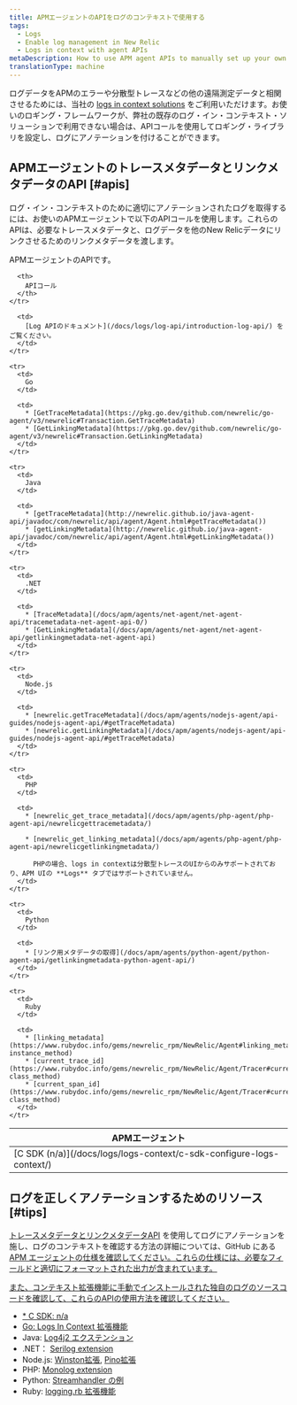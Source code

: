 ```yaml
---
title: APMエージェントのAPIをログのコンテキストで使用する
tags:
  - Logs
  - Enable log management in New Relic
  - Logs in context with agent APIs
metaDescription: How to use APM agent APIs to manually set up your own logs-in-context solution in New Relic.
translationType: machine
---
```


ログデータをAPMのエラーや分散型トレースなどの他の遠隔測定データと相関させるためには、当社の [logs in context solutions](/docs/logs/new-relic-logs/enable-logs-context/enable-logs-context-apm-agents) をご利用いただけます。お使いのロギング・フレームワークが、弊社の既存のログ・イン・コンテキスト・ソリューションで利用できない場合は、APIコールを使用してロギング・ライブラリを設定し、ログにアノテーションを付けることができます。

## APMエージェントのトレースメタデータとリンクメタデータのAPI [#apis]

ログ・イン・コンテキストのために適切にアノテーションされたログを取得するには、お使いのAPMエージェントで以下のAPIコールを使用します。これらのAPIは、必要なトレースメタデータと、ログデータを他のNew Relicデータにリンクさせるためのリンクメタデータを渡します。

APMエージェントのAPIです。

<table>
  <thead>
    <tr>
      <th style={{ width: "150px" }}>
        APMエージェント
      </th>

      <th>
        APIコール
      </th>
    </tr>
  </thead>

  <tbody>
    <tr>
      <td>
        [C SDK (n/a)](/docs/logs/logs-context/c-sdk-configure-logs-context/)
      </td>

      <td>
        [Log APIのドキュメント](/docs/logs/log-api/introduction-log-api/) をご覧ください。
      </td>
    </tr>

    <tr>
      <td>
        Go
      </td>

      <td>
        * [GetTraceMetadata](https://pkg.go.dev/github.com/newrelic/go-agent/v3/newrelic#Transaction.GetTraceMetadata)
        * [GetLinkingMetadata](https://pkg.go.dev/github.com/newrelic/go-agent/v3/newrelic#Transaction.GetLinkingMetadata)
      </td>
    </tr>

    <tr>
      <td>
        Java
      </td>

      <td>
        * [getTraceMetadata](http://newrelic.github.io/java-agent-api/javadoc/com/newrelic/api/agent/Agent.html#getTraceMetadata())
        * [getLinkingMetadata](http://newrelic.github.io/java-agent-api/javadoc/com/newrelic/api/agent/Agent.html#getLinkingMetadata())
      </td>
    </tr>

    <tr>
      <td>
        .NET
      </td>

      <td>
        * [TraceMetadata](/docs/apm/agents/net-agent/net-agent-api/tracemetadata-net-agent-api-0/)
        * [GetLinkingMetadata](/docs/apm/agents/net-agent/net-agent-api/getlinkingmetadata-net-agent-api)
      </td>
    </tr>

    <tr>
      <td>
        Node.js
      </td>

      <td>
        * [newrelic.getTraceMetadata](/docs/apm/agents/nodejs-agent/api-guides/nodejs-agent-api/#getTraceMetadata)
        * [newrelic.getLinkingMetadata](/docs/apm/agents/nodejs-agent/api-guides/nodejs-agent-api/#getTraceMetadata)
      </td>
    </tr>

    <tr>
      <td>
        PHP
      </td>

      <td>
        * [newrelic_get_trace_metadata](/docs/apm/agents/php-agent/php-agent-api/newrelicgettracemetadata/)

        * [newrelic_get_linking_metadata](/docs/apm/agents/php-agent/php-agent-api/newrelicgetlinkingmetadata/)

          PHPの場合、logs in contextは分散型トレースのUIからのみサポートされており、APM UIの **Logs** タブではサポートされていません。
      </td>
    </tr>

    <tr>
      <td>
        Python
      </td>

      <td>
        * [リンク用メタデータの取得](/docs/apm/agents/python-agent/python-agent-api/getlinkingmetadata-python-agent-api/)
      </td>
    </tr>

    <tr>
      <td>
        Ruby
      </td>

      <td>
        * [linking_metadata](https://www.rubydoc.info/gems/newrelic_rpm/NewRelic/Agent#linking_metadata-instance_method)
        * [current_trace_id](https://www.rubydoc.info/gems/newrelic_rpm/NewRelic/Agent/Tracer#current_trace_id-class_method)
        * [current_span_id](https://www.rubydoc.info/gems/newrelic_rpm/NewRelic/Agent/Tracer#current_span_id-class_method)
      </td>
    </tr>
  </tbody>
</table>

<InstallFeedback/>

## ログを正しくアノテーションするためのリソース [#tips]

[トレースメタデータとリンクメタデータAPI](#apis) を使用してログにアノテーションを施し、ログのコンテキストを確認する方法の詳細については、GitHub にある [APM エージェントの仕様を確認してください。これらの仕様には、必要なフィールドと適切にフォーマットされた出力が含まれています。](https://github.com/newrelic/newrelic-exporter-specs/tree/master/logging)

[また、コンテキスト拡張機能に手動でインストールされた独自のログのソースコードを確認して、これらのAPIの使用方法を確認してください。](https://github.com/newrelic/newrelic-exporter-specs/tree/master/logging)

* [* C SDK: n/a](https://github.com/newrelic/newrelic-exporter-specs/tree/master/logging)
* [Go: ](https://github.com/newrelic/newrelic-exporter-specs/tree/master/logging)[Logs In Context 拡張機能](https://github.com/newrelic/go-agent/tree/master/v3/integrations/logcontext-v2)
* Java: [Log4j2 エクステンション](https://github.com/newrelic/java-log-extensions/blob/master/log4j2/src/main/java/com/newrelic/logging/log4j2/NewRelicLayout.java)
* .NET： [Serilog extension](https://github.com/newrelic/newrelic-logenricher-dotnet/tree/main/src/NewRelic.LogEnrichers.Serilog)
* Node.js: [Winston拡張](https://github.com/newrelic/newrelic-node-log-extensions/blob/main/packages/winston-log-enricher/lib/createFormatter.js), [Pino拡張](https://github.com/newrelic/newrelic-node-log-extensions/blob/main/packages/pino-log-enricher/lib/createFormatter.js)
* PHP: [Monolog extension](https://github.com/newrelic/newrelic-monolog-logenricher-php/blob/master/src/Formatter.php)
* Python: [Streamhandler の例](/docs/logs/logs-context/configure-logs-context-python/#python-formatter)
* Ruby: [logging.rb 拡張機能](https://github.com/newrelic/newrelic-ruby-agent/blob/dev/lib/new_relic/agent/logging.rb)
